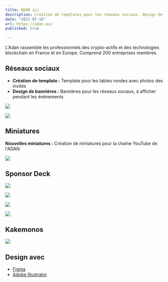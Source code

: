 ```yaml
---
title: ADAN 🇪🇺
description: Création de templates pour les réseaux sociaux, design de miniatures pour youtube, design de NFT, création de Kakemonos et Sponsor Deck.
date: "2022-07-18"
url: https://adan.eu/
published: true
  
---
```


L'Adan rassemble les professionnels des crypto-actifs et des technologies blockchain en France et en Europe. Comprend 200 entreprises membres.

## Réseaux sociaux

- **Création de template :** Template pour les tables rondes avec photos des invités
- **Design de bannières :** Bannières pour les réseaux sociaux, à afficher pendant les évènements



![](/adan-twitter.png)

![](/adan-cff.png)

## Miniatures

**Nouvelles miniatures :** Création de miniatures pour la chaîne YouTube de l'ADAN



![](/adan-youtube.png)

## Sponsor Deck



![](/sponso-1.png)

![](/sponso-2.png)

![](/sponso-3.png)

![](/sponso-4.png)


## Kakemonos



![](/kakemono-nft.png)

## Design avec

- [Figma](https://www.figma.com/)
- [Adobe Illustrator](https://www.adobe.com/fr/products/illustrator.html)